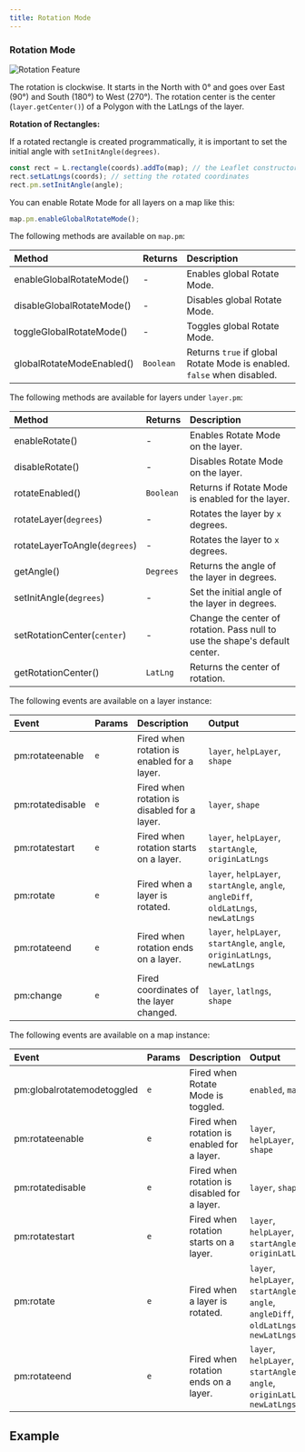 ```yaml
---
title: Rotation Mode
---
```


### Rotation Mode

![Rotation Feature](https://assets.geoman.io//assets/rotate.gif)

The rotation is clockwise. It starts in the North with 0° and goes over East (90°) and South (180°) to West (270°).
The rotation center is the center (`layer.getCenter()`) of a Polygon with the LatLngs of the layer.

**Rotation of Rectangles:**

If a rotated rectangle is created programmatically, it is important to set the initial angle with `setInitAngle(degrees)`.

```js
const rect = L.rectangle(coords).addTo(map); // the Leaflet constructor always creates a non-rotated rectangle
rect.setLatLngs(coords); // setting the rotated coordinates
rect.pm.setInitAngle(angle);
```

You can enable Rotate Mode for all layers on a map like this:

```js
map.pm.enableGlobalRotateMode();
```

The following methods are available on `map.pm`:

| Method                    | Returns   | Description                                                             |
| :------------------------ | :-------- | :---------------------------------------------------------------------- |
| enableGlobalRotateMode()  | -         | Enables global Rotate Mode.                                             |
| disableGlobalRotateMode() | -         | Disables global Rotate Mode.                                            |
| toggleGlobalRotateMode()  | -         | Toggles global Rotate Mode.                                             |
| globalRotateModeEnabled() | `Boolean` | Returns `true` if global Rotate Mode is enabled. `false` when disabled. |

The following methods are available for layers under `layer.pm`:

| Method                        | Returns   | Description                                                                 |
|:------------------------------|:----------|:----------------------------------------------------------------------------|
| enableRotate()                | -         | Enables Rotate Mode on the layer.                                           |
| disableRotate()               | -         | Disables Rotate Mode on the layer.                                          |
| rotateEnabled()               | `Boolean` | Returns if Rotate Mode is enabled for the layer.                            |
| rotateLayer(`degrees`)        | -         | Rotates the layer by `x` degrees.                                           |
| rotateLayerToAngle(`degrees`) | -         | Rotates the layer to `x` degrees.                                           |
| getAngle()                    | `Degrees` | Returns the angle of the layer in degrees.                                  |
| setInitAngle(`degrees`)       | -         | Set the initial angle of the layer in degrees.                              |
| setRotationCenter(`center`)   | -         | Change the center of rotation. Pass null to use the shape's default center. |
| getRotationCenter()           | `LatLng`  | Returns the center of rotation.                                             |

The following events are available on a layer instance:

| Event            | Params | Description                                  | Output                                                                               |
| :--------------- | :----- | :------------------------------------------- | :----------------------------------------------------------------------------------- |
| pm:rotateenable  | `e`    | Fired when rotation is enabled for a layer.  | `layer`, `helpLayer`, `shape`                                                        |
| pm:rotatedisable | `e`    | Fired when rotation is disabled for a layer. | `layer`, `shape`                                                                     |
| pm:rotatestart   | `e`    | Fired when rotation starts on a layer.       | `layer`, `helpLayer`, `startAngle`, `originLatLngs`                                  |
| pm:rotate        | `e`    | Fired when a layer is rotated.               | `layer`, `helpLayer`, `startAngle`, `angle`, `angleDiff`, `oldLatLngs`, `newLatLngs` |
| pm:rotateend     | `e`    | Fired when rotation ends on a layer.         | `layer`, `helpLayer`, `startAngle`, `angle`, `originLatLngs`, `newLatLngs`           |
| pm:change        | `e`    | Fired coordinates of the layer changed.      | `layer`, `latlngs`, `shape`                                                          |

The following events are available on a map instance:

| Event                      | Params | Description                                  | Output                                                                               |
| :------------------------- | :----- | :------------------------------------------- | :----------------------------------------------------------------------------------- |
| pm:globalrotatemodetoggled | `e`    | Fired when Rotate Mode is toggled.           | `enabled`, `map`                                                                     |
| pm:rotateenable            | `e`    | Fired when rotation is enabled for a layer.  | `layer`, `helpLayer`, `shape`                                                        |
| pm:rotatedisable           | `e`    | Fired when rotation is disabled for a layer. | `layer`, `shape`                                                                     |
| pm:rotatestart             | `e`    | Fired when rotation starts on a layer.       | `layer`, `helpLayer`, `startAngle`, `originLatLngs`                                  |
| pm:rotate                  | `e`    | Fired when a layer is rotated.               | `layer`, `helpLayer`, `startAngle`, `angle`, `angleDiff`, `oldLatLngs`, `newLatLngs` |
| pm:rotateend               | `e`    | Fired when rotation ends on a layer.         | `layer`, `helpLayer`, `startAngle`, `angle`, `originLatLngs`, `newLatLngs`           |

## Example


<Rotation />